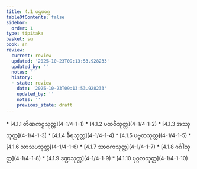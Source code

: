 ```yaml
---
title: 4.1 ပဌမဝဂ္ဂ
tableOfContents: false
sidebar:
  order: 1
type: tipitaka
basket: su
book: sn
review:
  current: review
  updated: '2025-10-23T09:13:53.928233'
  updated_by: ''
  notes: ''
  history:
  - state: review
    date: '2025-10-23T09:13:53.928233'
    updated_by: ''
    notes: ''
    previous_state: draft
---
```



<ReviewStatus review={frontmatter.review} showDetails={true} />

<HypothesisAnnotation frontmatter={frontmatter} />

<DynamicBreadcrumb />



<TableOfContents book="sn" section="4.1">
* [4.1.1 တိဏကဋ္ဌသုတ္တ](4-1/4-1-1)
* [4.1.2 ပထဝီသုတ္တ](4-1/4-1-2)
* [4.1.3 အဿုသုတ္တ](4-1/4-1-3)
* [4.1.4 ခီရသုတ္တ](4-1/4-1-4)
* [4.1.5 ပဗ္ဗတသုတ္တ](4-1/4-1-5)
* [4.1.6 သာသပသုတ္တ](4-1/4-1-6)
* [4.1.7 သာဝကသုတ္တ](4-1/4-1-7)
* [4.1.8 ဂင်္ဂါသုတ္တ](4-1/4-1-8)
* [4.1.9 ဒဏ္ဍသုတ္တ](4-1/4-1-9)
* [4.1.10 ပုဂ္ဂလသုတ္တ](4-1/4-1-10)
</TableOfContents>